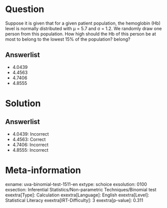 Question
========

Suppose it is given that for a given patient population, the hemoglobin (Hb) level is normally distributed with μ = 5.7 and σ = 1.2. We randomly draw one person from this population. How high should the Hb of this person be at most to belong to the lowest 15% of the population? belong?

Answerlist
----------

* 4.0439
* 4.4563
* 4.7406
* 4.8555

Solution
========

Answerlist
----------

* 4.0439: Incorrect
* 4.4563: Correct
* 4.7406: Incorrect
* 4.8555: Incorrect

Meta-information
================
exname: uva-binomial-test-1511-en
extype: schoice
exsolution: 0100
exsection: Inferential Statistics/Non-parametric Techniques/Binomial test
exextra[Type]: Calculation
exextra[Language]: English
exextra[Level]: Statistical Literacy
exextra[IRT-Difficulty]: 3
exextra[p-value]: 0.311

